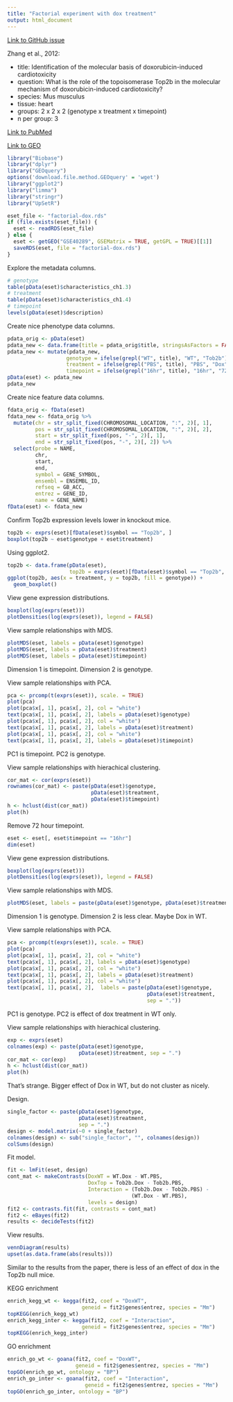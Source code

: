 ```yaml
---
title: "Factorial experiment with dox treatment"
output: html_document
---
```


[Link to GitHub issue](https://github.com/datacamp/courses-differential-expression-with-limma/issues/3#issuecomment-334592606)

Zhang et al., 2012:

* title: Identification of the molecular basis of doxorubicin-induced cardiotoxicity
* question: What is the role of the topoisomerase Top2b in the molecular mechanism of doxorubicin-induced cardiotoxicity?
* species: Mus musculus
* tissue: heart
* groups: 2 x 2 x 2 (genotype x treatment x timepoint)
* n per group: 3

[Link to PubMed](https://www.ncbi.nlm.nih.gov/pubmed/23104132)

[Link to GEO](https://www.ncbi.nlm.nih.gov/geo/query/acc.cgi?acc=GSE40289)

```r
library("Biobase")
library("dplyr")
library("GEOquery")
options('download.file.method.GEOquery' = 'wget')
library("ggplot2")
library("limma")
library("stringr")
library("UpSetR")
```

```r
eset_file <- "factorial-dox.rds"
if (file.exists(eset_file)) {
  eset <- readRDS(eset_file)
} else {
  eset <- getGEO("GSE40289", GSEMatrix = TRUE, getGPL = TRUE)[[1]]
  saveRDS(eset, file = "factorial-dox.rds")
}
```

Explore the metadata columns.

```r
# genotype
table(pData(eset)$characteristics_ch1.3)
# treatment
table(pData(eset)$characteristics_ch1.4)
# timepoint
levels(pData(eset)$description)
```

Create nice phenotype data columns.

```r
pdata_orig <- pData(eset)
pdata_new <- data.frame(title = pdata_orig$title, stringsAsFactors = FALSE)
pdata_new <- mutate(pdata_new,
                   genotype = ifelse(grepl("WT", title), "WT", "Tob2b"),
                   treatment = ifelse(grepl("PBS", title), "PBS", "Dox"),
                   timepoint = ifelse(grepl("16hr", title), "16hr", "72hr"))
pData(eset) <- pdata_new
pdata_new
```

Create nice feature data columns.

```r
fdata_orig <- fData(eset)
fdata_new <- fdata_orig %>%
  mutate(chr = str_split_fixed(CHROMOSOMAL_LOCATION, ":", 2)[, 1],
         pos = str_split_fixed(CHROMOSOMAL_LOCATION, ":", 2)[, 2],
         start = str_split_fixed(pos, "-", 2)[, 1],
         end = str_split_fixed(pos, "-", 2)[, 2]) %>%
  select(probe = NAME,
         chr,
         start,
         end,
         symbol = GENE_SYMBOL,
         ensembl = ENSEMBL_ID,
         refseq = GB_ACC,
         entrez = GENE_ID,
         name = GENE_NAME)
fData(eset) <- fdata_new
```

Confirm Top2b expression levels lower in knockout mice.

```r
top2b <- exprs(eset)[fData(eset)$symbol == "Top2b", ]
boxplot(top2b ~ eset$genotype + eset$treatment)
```

Using ggplot2.

```r
top2b <- data.frame(pData(eset),
                    top2b = exprs(eset)[fData(eset)$symbol == "Top2b", ])
ggplot(top2b, aes(x = treatment, y = top2b, fill = genotype)) +
  geom_boxplot()
```


View gene expression distributions.

```r
boxplot(log(exprs(eset)))
plotDensities(log(exprs(eset)), legend = FALSE)
```

View sample relationships with MDS.

```r
plotMDS(eset, labels = pData(eset)$genotype)
plotMDS(eset, labels = pData(eset)$treatment)
plotMDS(eset, labels = pData(eset)$timepoint)
```

Dimension 1 is timepoint. Dimension 2 is genotype.

View sample relationships with PCA.

```r
pca <- prcomp(t(exprs(eset)), scale. = TRUE)
plot(pca)
plot(pca$x[, 1], pca$x[, 2], col = "white")
text(pca$x[, 1], pca$x[, 2], labels = pData(eset)$genotype)
plot(pca$x[, 1], pca$x[, 2], col = "white")
text(pca$x[, 1], pca$x[, 2], labels = pData(eset)$treatment)
plot(pca$x[, 1], pca$x[, 2], col = "white")
text(pca$x[, 1], pca$x[, 2], labels = pData(eset)$timepoint)
```

PC1 is timepoint. PC2 is genotype.

View sample relationships with hierachical clustering.

```r
cor_mat <- cor(exprs(eset))
rownames(cor_mat) <- paste(pData(eset)$genotype,
                           pData(eset)$treatment,
                           pData(eset)$timepoint)
h <- hclust(dist(cor_mat))
plot(h)
```

Remove 72 hour timepoint.

```r
eset <- eset[, eset$timepoint == "16hr"]
dim(eset)
```

View gene expression distributions.

```r
boxplot(log(exprs(eset)))
plotDensities(log(exprs(eset)), legend = FALSE)
```

View sample relationships with MDS.

```r
plotMDS(eset, labels = paste(pData(eset)$genotype, pData(eset)$treatment, sep = "."))
```

Dimension 1 is genotype. Dimension 2 is less clear. Maybe Dox in WT.

View sample relationships with PCA.

```r
pca <- prcomp(t(exprs(eset)), scale. = TRUE)
plot(pca)
plot(pca$x[, 1], pca$x[, 2], col = "white")
text(pca$x[, 1], pca$x[, 2], labels = pData(eset)$genotype)
plot(pca$x[, 1], pca$x[, 2], col = "white")
text(pca$x[, 1], pca$x[, 2], labels = pData(eset)$treatment)
plot(pca$x[, 1], pca$x[, 2], col = "white")
text(pca$x[, 1], pca$x[, 2],  labels = paste(pData(eset)$genotype,
                                             pData(eset)$treatment,
                                             sep = "."))
```

PC1 is genotype. PC2 is effect of dox treatment in WT only.

View sample relationships with hierachical clustering.

```r
exp <- exprs(eset)
colnames(exp) <- paste(pData(eset)$genotype,
                       pData(eset)$treatment, sep = ".")
cor_mat <- cor(exp)
h <- hclust(dist(cor_mat))
plot(h)
```

That's strange. Bigger effect of Dox in WT, but do not cluster as nicely.

Design.

```r
single_factor <- paste(pData(eset)$genotype,
                       pData(eset)$treatment,
                       sep = ".")
design <- model.matrix(~0 + single_factor)
colnames(design) <- sub("single_factor", "", colnames(design))
colSums(design)
```

Fit model.

```r
fit <- lmFit(eset, design)
cont_mat <- makeContrasts(DoxWT = WT.Dox - WT.PBS,
                          DoxTop = Tob2b.Dox - Tob2b.PBS,
                          Interaction = (Tob2b.Dox - Tob2b.PBS) -
                                        (WT.Dox - WT.PBS),
                          levels = design)
fit2 <- contrasts.fit(fit, contrasts = cont_mat)
fit2 <- eBayes(fit2)
results <- decideTests(fit2)
```

View results.

```r
vennDiagram(results)
upset(as.data.frame(abs(results)))
```

Similar to the results from the paper, there is less of an effect of dox in the Top2b null mice.

KEGG enrichment

```r
enrich_kegg_wt <- kegga(fit2, coef = "DoxWT",
                        geneid = fit2$genes$entrez, species = "Mm")
topKEGG(enrich_kegg_wt)
enrich_kegg_inter <- kegga(fit2, coef = "Interaction",
                        geneid = fit2$genes$entrez, species = "Mm")
topKEGG(enrich_kegg_inter)
```

GO enrichment

```r
enrich_go_wt <- goana(fit2, coef = "DoxWT",
                      geneid = fit2$genes$entrez, species = "Mm")
topGO(enrich_go_wt, ontology = "BP")
enrich_go_inter <- goana(fit2, coef = "Interaction",
                         geneid = fit2$genes$entrez, species = "Mm")
topGO(enrich_go_inter, ontology = "BP")
```
